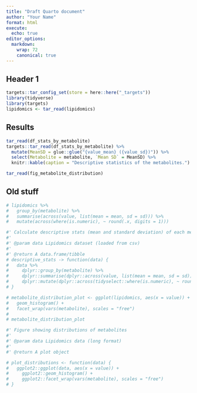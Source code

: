 ```yaml
---
title: "Draft Quarto document"
author: "Your Name"
format: html
execute:
  echo: true
editor_options:
  markdown:
    wrap: 72
    canonical: true
---
```


## Header 1

```r
targets::tar_config_set(store = here::here("_targets"))
library(tidyverse)
library(targets)
lipidomics <- tar_read(lipidomics)
```

## Results

```r
tar_read(df_stats_by_metabolite)
targets::tar_read(df_stats_by_metabolite) %>%
  mutate(MeanSD = glue::glue("{value_mean} ({value_sd})")) %>%
  select(Metabolite = metabolite, `Mean SD` = MeanSD) %>%
  knitr::kable(caption = "Descriptive statistics of the metabolites.")
```

```r
tar_read(fig_metabolite_distribution)
```

## Old stuff

```r
# lipidomics %>%
#   group_by(metabolite) %>%
#   summarise(across(value, list(mean = mean, sd = sd))) %>%
#   mutate(across(where(is.numeric), ~ round(.x, digits = 1)))
```

```r
#' Calculate descriptive stats (mean and standard deviation) of each metabolite
#'
#' @param data Lipidomics dataset (loaded from csv)
#'
#' @return A data.frame/tibble
# descriptive_stats -> function(data) {
#   data %>%
#     dplyr::group_by(metabolite) %>%
#     dplyr::summarise(dplyr::across(value, list(mean = mean, sd = sd))) %>%
#     dplyr::mutate(dplyr::across(tidyselect::where(is.numeric), ~ round(.x, digits = 1)))
# }
```

```r
# metabolite_distribution_plot <- ggplot(lipidomics, aes(x = value)) +
#   geom_histogram() +
#   facet_wrap(vars(metabolite), scales = "free")
# 
# metabolite_distribution_plot
```

```r
#' Figure showing distributions of metabolites
#'
#' @param data Lipidomics data (long format)
#'
#' @return A plot object

# plot_distributions <- function(data) {
#   ggplot2::ggplot(data, aes(x = value)) +
#     ggplot2::geom_histogram() +
#     ggplot2::facet_wrap(vars(metabolite), scales = "free")
# }
```
